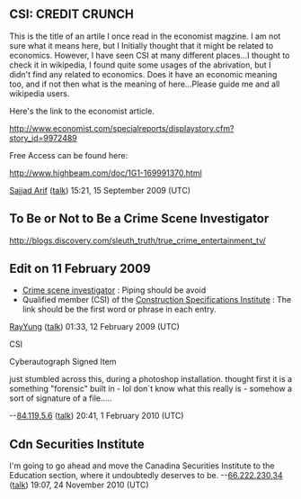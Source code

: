 <article id="5062391" title=Talk:CSI>
	<talkpage id="5062391" title="Talk:CSI">
{{DisambigProject}}
==CSI: CREDIT CRUNCH ==

This is the title of an artile I once read in the economist magzine. I am not sure what it means here, but I Initially thought that it might be related to economics. However, I have seen CSI at many different places...I thought to check it in wikipedia, I found quite some usages of the abrivation, but I didn't find any related to economics. Does it have an economic meaning too, and if not then what is the meaning of here...Please guide me and all wikipedia users.

Here's the link to the economist article.

http://www.economist.com/specialreports/displaystory.cfm?story_id=9972489

Free Access can be found here:

http://www.highbeam.com/doc/1G1-169991370.html

[[User:DaDexter|Sajjad Arif]] ([[User talk:DaDexter|talk]]) 15:21, 15 September 2009 (UTC)

== To Be or Not to Be a Crime Scene Investigator ==

http://blogs.discovery.com/sleuth_truth/true_crime_entertainment_tv/

==Edit on 11 February 2009 ==
* [[Forensic science|Crime scene investigator]] : Piping should be avoid
* Qualified member (CSI) of the [[Construction Specifications Institute]] : The link should be the first word or phrase in each entry.

[[User:Rayyung|RayYung]] ([[User talk:Rayyung|talk]]) 01:33, 12 February 2009 (UTC)

CSI

Cyberautograph Signed Item

just stumbled across this, during a photoshop installation. thought first it is a something &quot;forensic&quot; built in - lol
don´t know what this really is - somehow a sort of signature of a file.....

--[[Special:Contributions/84.119.5.6|84.119.5.6]] ([[User talk:84.119.5.6|talk]]) 20:41, 1 February 2010 (UTC)

== Cdn Securities Institute ==

I'm going to go ahead and move the Canadina Securities Institute to the Education section, where it undoubtedly deserves to be. --[[Special:Contributions/66.222.230.34|66.222.230.34]] ([[User talk:66.222.230.34|talk]]) 19:07, 24 November 2010 (UTC)
	</talkpage>
</article>